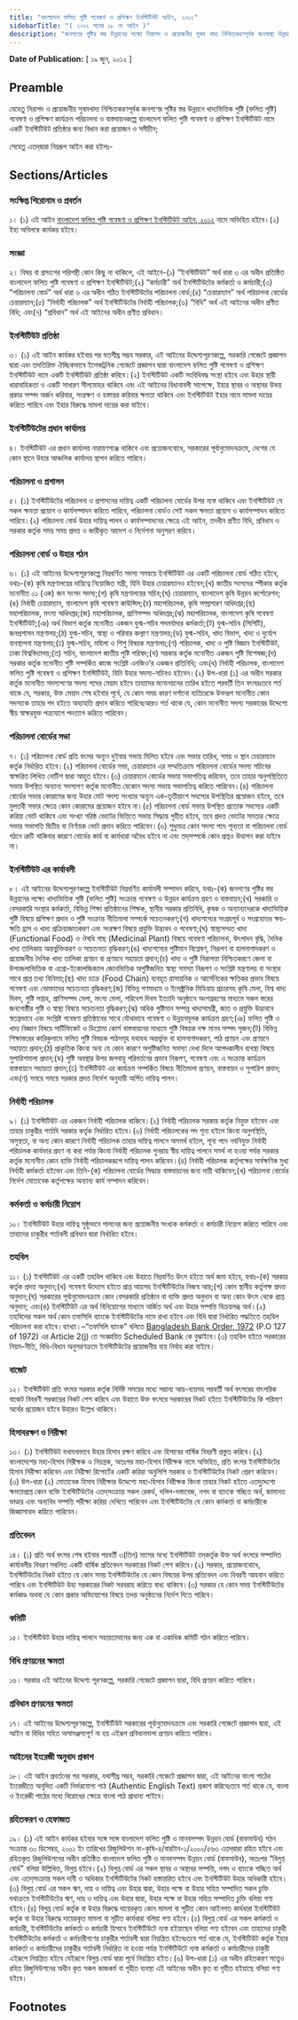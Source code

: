 ```yaml
---
title: "বাংলাদেশ ফলিত পুষ্টি গবেষণা ও প্রশিক্ষণ ইনস্টিটিউট আইন, ২০১২"
sidebarTitle: "( ২০১২ সনের ১৮ নং আইন )"
description: "জনগণের পুষ্টির স্তর উন্নয়নের লক্ষ্যে নিরাপদ ও প্রয়োজনীয় সুষম খাদ্য নিশ্চিতকরণপূর্বক জনস্বাস্থ্য উন্নয়নের জন্য খাদ্যভিত্তিক পুষ্টি (ফলিত পুষ্টি) গবেষণা ও প্রশিক্ষণ কার্যক্রম পরিচালনা ও বাস্তবায়নকল্পে বাংলাদেশ ফলিত পুষ্টি গবেষণা ও প্রশিক্ষণ ইনস্টিটিউট নামে একটি ইনস্টিটিউট প্রতিষ্ঠার লক্ষ্যে প্রণীত আইন"
---
```


**Date of Publication:** [ ১৯ জুন, ২০১২ ]

## Preamble

যেহেতু নিরাপদ ও প্রয়োজনীয় সুষমখাদ্য নিশ্চিতকরণপূর্বক জনগণের পুষ্টির স্তর উন্নয়নে খাদ্যভিত্তিক পুষ্টি (ফলিত পুষ্টি) গবেষণা ও প্রশিক্ষণ কার্যক্রম পরিচালনা ও বাস্তবায়নকল্পে বাংলাদেশ ফলিত পুষ্টি গবেষণা ও প্রশিক্ষণ ইনস্টিটিউট নামে একটি ইনস্টিটিউট প্রতিষ্ঠার জন্য বিধান করা প্রয়োজন ও সমীচীন;

সেহেতু এতদ্‌দ্বারা নিম্নরূপ আইন করা হইলঃ-

## Sections/Articles

### সংক্ষিপ্ত শিরোনাম ও প্রবর্তন

১। (১) এই আইন [বাংলাদেশ ফলিত পুষ্টি গবেষণা ও প্রশিক্ষণ ইনস্টিটিউট আইন, ২০১২](/act-1095.html "বাংলাদেশ ফলিত পুষ্টি গবেষণা ও প্রশিক্ষণ ইনস্টিটিউট আইন, ২০১২") নামে অভিহিত হইবে।(২) ইহা অবিলম্বে কার্যকর হইবে।

### সংজ্ঞা

২। বিষয় বা প্রসংগের পরিপন্থী কোন কিছু না থাকিলে, এই আইনে-(১) “ইনস্টিটিউট” অর্থ ধারা ৩ এর অধীন প্রতিষ্ঠিত বাংলাদেশ ফলিত পুষ্টি গবেষণা ও প্রশিক্ষণ ইনস্টিটিউট;(২) “কর্মচারী” অর্থ ইনস্টিটিউটের কর্মকর্তা ও কর্মচারী;(৩) “পরিচালনা বোর্ড” অর্থ ধারা ৬ এর অধীন গঠিত ইনস্টিটিউটের পরিচালনা বোর্ড;(৪) “চেয়ারম্যান” অর্থ পরিচালনা বোর্ডের চেয়ারম্যান;(৫) “নির্বাহী পরিচালক” অর্থ ইনস্টিটিউটের নির্বাহী পরিচালক;(৬) “বিধি” অর্থ এই আইনের অধীন প্রণীত বিধি; এবং(৭) “প্রবিধান” অর্থ এই আইনের অধীন প্রণীত প্রবিধান।

### ইনস্টিটিউট প্রতিষ্ঠা

৩। (১) এই আইন কার্যকর হইবার পর যতশীঘ্র সম্ভব সরকার, এই আইনের উদ্দেশ্যপূরণকল্পে, সরকারি গেজেটে প্রজ্ঞাপন দ্বারা এবং তদতিরিক্ত ঐচ্ছিকভাবে ইলেকট্রনিক গেজেটে প্রজ্ঞাপন দ্বারা বাংলাদেশ ফলিত পুষ্টি গবেষণা ও প্রশিক্ষণ ইনস্টিটিউট নামে একটি ইনস্টিটিউট প্রতিষ্ঠা করিবে।(২) ইনস্টিটিউট একটি সংবিধিবদ্ধ সংস্থা হইবে এবং উহার স্থায়ী ধারাবাহিকতা ও একটি সাধারণ সীলমোহর থাকিবে এবং এই আইনের বিধানাবলী সাপেক্ষে, ইহার স্থাবর ও অস্থাবর উভয় প্রকার সম্পদ অর্জন করিবার, সংরক্ষণ ও হস্তান্তর করিবার ক্ষমতা থাকিবে এবং ইনস্টিটিউট ইহার নামে মামলা দায়ের করিতে পারিবে এবং ইহার বিরুদ্ধে মামলা দায়ের করা যাইবে।

### ইনস্টিটিউটের প্রধান কার্যালয়

৪। ইনস্টিটিউট এর প্রধান কার্যালয় নারায়ণগঞ্জে থাকিবে এবং প্রয়োজনবোধে, সরকারের পূর্বানুমোদনক্রমে, দেশের যে কোন স্থানে উহার আঞ্চলিক কার্যালয় স্থাপন করিতে পারিবে।

### পরিচালনা ও প্রশাসন

৫। (১) ইনস্টিটিউটের পরিচালনা ও প্রশাসনের দায়িত্ব একটি পরিচালনা বোর্ডের উপর ন্যস্ত থাকিবে এবং ইনস্টিটিউট যে সকল ক্ষমতা প্রয়োগ ও কার্যসম্পাদন করিতে পারিবে, পরিচালনা বোর্ডও সেই সকল ক্ষমতা প্রয়োগ ও কার্যসম্পাদন করিতে পারিবে।(২) পরিচালনা বোর্ড উহার দায়িত্ব পালন ও কার্যসম্পাদনের ক্ষেত্রে এই আইন, তদধীন প্রণীত বিধি, প্রবিধান ও সরকার কর্তৃক সময় সময় প্রদত্ত ও জারীকৃত আদেশ ও নির্দেশনা অনুসরণ করিবে।

### পরিচালনা বোর্ড ও উহার গঠন

৬। (১) এই আইনের উদ্দেশ্যপূরণকল্পে নিম্নবর্ণিত সদস্য সমন্বয়ে ইনস্টিটিউট এর একটি পরিচালনা বোর্ড গঠিত হইবে, যথাঃ-(ক) কৃষি মন্ত্রণালয়ের দায়িত্বে নিয়োজিত মন্ত্রী, যিনি উহার চেয়ারম্যানও হইবেন;(খ) জাতীয় সংসদের স্পীকার কর্তৃক মনোনীত ০১ (এক) জন সংসদ সদস্য;(গ) কৃষি মন্ত্রণালয়ের সচিব;(ঘ) চেয়ারম্যান, বাংলাদেশ কৃষি উন্নয়ন কর্পোরেশন;(ঙ) নির্বাহী চেয়ারম্যান, বাংলাদেশ কৃষি গবেষণা কাউন্সিল;(চ) মহাপরিচালক, কৃষি সম্প্রসারণ অধিদপ্তর;(ছ) মহাপরিচালক, মৎস্য অধিদপ্তর;(জ) মহাপরিচালক, প্রাণিসম্পদ অধিদপ্তর;(ঝ) মহাপরিচালক, বাংলাদেশ কৃষি গবেষণা ইনস্টিটিউট;(ঞ) অর্থ বিভাগ কর্তৃক মনোনীত একজন যুগ্ম-সচিব পদমর্যাদার কর্মকর্তা;(ট) যুগ্ম-সচিব (সিপিটি), জনপ্রশাসন মন্ত্রণালয়;(ঠ) যুগ্ম-সচিব, স্বাস্থ্য ও পরিবার কল্যাণ মন্ত্রণালয়;(ড) যুগ্ম-সচিব, খাদ্য বিভাগ, খাদ্য ও দুর্যোগ ব্যবস্থাপনা মন্ত্রণালয়;(ঢ) যুগ্ম-সচিব, মহিলা ও শিশু বিষয়ক মন্ত্রণালয়;(ণ) পরিচালক, খাদ্য ও পুষ্টি বিজ্ঞান ইনস্টিটিউট, ঢাকা বিশ্ববিদ্যালয়;(ত) সচিব, বাংলাদেশ জাতীয় পুষ্টি পরিষদ;(থ) সরকার কর্তৃক মনোনীত একজন পুষ্টি বিশেষজ্ঞ;(দ) সরকার কর্তৃক মনোনীত পুষ্টি সম্পর্কিত কাজে সংশ্লিষ্ট এনজিও’র একজন প্রতিনিধি; এবং(ধ) নির্বাহী পরিচালক, বাংলাদেশ ফলিত পুষ্টি গবেষণা ও প্রশিক্ষণ ইনস্টিটিউট, যিনি উহার সদস্য-সচিবও হইবেন।(২) উপ-ধারা (১) এর অধীন সরকার কর্তৃক মনোনীত সদস্যগণের সদস্য পদের মেয়াদ হইবে তাহাদের মনোনয়নের তারিখ হইতে পরবর্তী তিন বৎসরঃতবে শর্ত থাকে যে, সরকার, উক্ত মেয়াদ শেষ হইবার পূর্বে, যে কোন সময় কারণ দর্শানো ব্যতিরেকে উক্তরূপ মনোনীত কোন সদস্যকে তাহার পদ হইতে অব্যাহতি প্রদান করিতে পারিবেঃআরও শর্ত থাকে যে, কোন মনোনীত সদস্য সরকারের উদ্দেশ্যে স্বীয় স্বাক্ষরযুক্ত পত্রযোগে পদত্যাগ করিতে পারিবেন।

### পরিচালনা বোর্ডের সভা

৭। (১) পরিচালনা বোর্ড প্রতি বৎসর অন্যূন দুইবার সভায় মিলিত হইবে এবং সভার তারিখ, সময় ও স্থান চেয়ারম্যান কর্তৃক নির্ধারিত হইবে।(২) পরিচালনা বোর্ডের সভা, চেয়ারম্যান এর সম্মতিক্রমে পরিচালনা বোর্ডের সদস্য সচিবের স্বাক্ষরিত লিখিত নোটিশ দ্বারা আহুত হইবে।(৩) চেয়ারম্যান বোর্ডের সভায় সভাপতিত্ব করিবেন, তবে তাহার অনুপস্থিতিতে সভায় উপস্থিত অন্যান্য সদস্যগণ কর্তৃক মনোনীত যেকোন সদস্য সভায় সভাপতিত্ব করিতে পারিবেন।(৪) পরিচালনা বোর্ডের সভার কোরামের জন্য উহার মোট সদস্য সংখ্যার অন্যূন এক-তৃতীয়াংশ সদস্যের উপস্থিতির প্রয়োজন হইবে, তবে মুলতবী সভার ক্ষেত্রে কোন কোরামের প্রয়োজন হইবে না।(৫) পরিচালনা বোর্ড সভায় উপস্থিত প্রত্যেক সদস্যের একটি করিয়া ভোট থাকিবে এবং সংখ্যা গরিষ্ঠ ভোটের ভিত্তিতে সভায় সিদ্ধান্ত গৃহীত হইবে, তবে প্রদত্ত ভোটের সমতার ক্ষেত্রে সভার সভাপতি দ্বিতীয় বা নির্ণায়ক ভোট প্রদান করিতে পারিবেন।(৬) শুধুমাত্র কোন সদস্য পদে শূন্যতা বা পরিচালনা বোর্ড গঠনে ত্রুটি থাকিবার কারণে বোর্ডের কার্য বা কার্যধারা অবৈধ হইবে না এবং তদ্‌সম্পর্কে কোন প্রশ্নও উত্থাপন করা যাইবে না।

### ইনস্টিটিউট এর কার্যাবলী

৮। এই আইনের উদ্দেশ্যপূরণকল্পে ইনস্টিটিউট নিম্নবর্ণিত কার্যাবলী সম্পাদন করিবে, যথাঃ-(ক) জনগণের পুষ্টির স্তর উন্নয়নের লক্ষ্যে খাদ্যভিত্তিক পুষ্টি (ফলিত পুষ্টি) সংক্রান্ত গবেষণা ও উন্নয়ন কার্যক্রম গ্রহণ ও বাস্তবায়ন;(খ) সরকারি ও বেসরকারি সংস্থার কর্মকর্তা, বিভিন্ন শিক্ষা প্রতিষ্ঠানের শিক্ষক, স্থানীয় সরকার প্রতিনিধি, কৃষক ও অন্যান্যদেরকে খাদ্যভিত্তিক পুষ্টি বিষয়ে প্রশিক্ষণ প্রদান ও পুষ্টি সংক্রান্ত নীতিমালা সম্পর্কে সচেতনকরণ;(গ) খাদ্যশস্যের সংগ্রহপূর্ব ও সংগ্রহোত্তর ক্ষয়-ক্ষতি হ্রাস ও খাদ্য প্রক্রিয়াজাতকরণ এবং সংরক্ষণ বিষয়ে প্রযুক্তি উদ্ভাবন ও গবেষণা;(ঘ) স্বাস্থ্যসম্মত খাদ্য (Functional Food) ও ঔষধি গাছ (Medicinal Plant) বিষয়ে গবেষণা পরিচালনা, উৎপাদন বৃদ্ধি, দৈনিক খাদ্য তালিকায় অন্তর্ভুক্তিকরণ ও সচেতনতা বৃদ্ধিকরণ;(ঙ) খাদ্যশস্যের পুষ্টিমান বিশ্লেষণ, নিরূপণ বা হালনাগাদকরণ ও প্রয়োজনীয় দৈনিক খাদ্য তালিকা প্রণয়ন বা প্রণয়নে সহায়তা প্রদান;(চ) খাদ্য ও পুষ্টি নিরাপত্তা নিশ্চিতকরণে জেলা বা উপজেলাভিত্তিক বা এগ্রো-ইকোলজিক্যাল জোনভিত্তিক অপুষ্টিজনিত স্বাস্থ্য সমস্যা নিরূপণ ও সংশ্লিষ্ট মন্ত্রণালয় বা সংস্থার সাথে প্রাপ্ত তথ্য বিনিময়;(ছ) খাদ্য চক্রে (Food Chain) ব্যবহৃত রাসায়নিক ও আর্সেনিকের ক্ষতিকর প্রভাব বিষয়ে গবেষণা এবং ভোক্তাদের সচেতনতা বৃদ্ধিকরণ;(জ) বিভিন্ন গণমাধ্যম ও ইলেক্ট্রনিক মিডিয়ায় প্রচারসহ কৃষি মেলা, বিশ্ব খাদ্য দিবস, পুষ্টি সপ্তাহ, প্রাণিসম্পদ মেলা, মৎস্য মেলা, পরিবেশ দিবস ইত্যাদি অনুষ্ঠানে অংশগ্রহণের মাধ্যমে সকল স্তরের জনগোষ্ঠীর পুষ্টি ও স্বাস্থ্য বিষয়ে সচেতনতা বৃদ্ধিকরণ;(ঝ) অধিক পুষ্টিমান সম্পন্ন খাদ্যসামগ্রী, জাত ও প্রযুক্তি উদ্ভাবনে স্বতন্ত্রভাবে এবং সংশ্লিষ্ট গবেষণা প্রতিষ্ঠানের সাথে যৌথভাবে গবেষণা ও উন্নয়নমূলক কার্যক্রম গ্রহণ;(ঞ) ফলিত পুষ্টি ও খাদ্য বিজ্ঞান বিষয়ে সার্টিফিকেট ও ডিপ্লোমা কোর্স বাস্তবায়নের মাধ্যমে পুষ্টি বিষয়ক দক্ষ মানব সম্পদ সৃজন;(ট) বিভিন্ন শিক্ষাস্তরের কারিকুলামে ফলিত পুষ্টি বিষয়ক পাঠসমূহ যথাযথ অন্তর্ভুক্ত বা হালনাগাদকরণ, পাঠ প্রণয়ন এবং প্রণয়নে সহায়তা প্রদান;(ঠ) প্রাকৃতিক কিংবা অন্য যে কোন কারণে অপুষ্টিজনিত সমস্যা দেখা দিলে আপদকালীন ব্যবস্থা বিষয়ে সুপারিশমালা প্রদান;(ড) পুষ্টি অবস্থার উপর জলবায়ু পরিবর্তনের প্রভাব নিরূপণ, গবেষণা এবং এ সংক্রান্ত কার্যক্রম বাস্তবায়নে সহায়তা প্রদান;(ঢ) ইনস্টিটিউট এর কার্যক্রম সম্পর্কিত বিষয়ে নীতিমালা প্রণয়ন, বাস্তবায়ন ও সুপারিশ প্রদান; এবং(ণ) সময়ে সময়ে সরকার প্রদত্ত নির্দেশ অনুযায়ী অর্পিত দায়িত্ব পালন।

### নির্বাহী পরিচালক

৯। (১) ইনস্টিটিউট এর একজন নির্বাহী পরিচালক থাকিবে।(২) নির্বাহী পরিচালক সরকার কর্তৃক নিযুক্ত হইবেন এবং তাহার চাকুরীর শর্তাদি সরকার কর্তৃক নির্ধারিত হইবে।(৩) নির্বাহী পরিচালকের পদ শূন্য হইলে কিংবা অনুপস্থিতি, অসুস্থতা, বা অন্য কোন কারণে নির্বাহী পরিচালক তাহার দায়িত্ব পালনে অসমর্থ হইলে, শূন্য পদে নবনিযুক্ত নির্বাহী পরিচালক কার্যভার গ্রহণ না করা পর্যন্ত কিংবা নির্বাহী পরিচালক পুনরায় স্বীয় দায়িত্ব পালনে সমর্থ না হওয়া পর্যন্ত সরকার কর্তৃক মনোনীত কোন ব্যক্তি নির্বাহী পরিচালকরূপে দায়িত্ব পালন করিবেন।(৪) নির্বাহী পরিচালক কর্তৃপক্ষের সার্বক্ষণিক মুখ্য নির্বাহী কর্মকর্তা হইবেন এবং তিনি-(ক) পরিচালনা বোর্ডের সিদ্ধান্ত বাস্তবায়নের জন্য দায়ী থাকিবেন;(খ) পরিচালনা বোর্ডের নির্দেশ মোতাবেক কর্তৃপক্ষের অন্যান্য কার্য সম্পাদন করিবেন।

### কর্মকর্তা ও কর্মচারী নিয়োগ

১০। ইনস্টিটিউট উহার দায়িত্ব সুষ্ঠুভাবে পালনের জন্য প্রয়োজনীয় সংখ্যক কর্মকর্তা ও কর্মচারী নিয়োগ করিতে পারিবে এবং তাহাদের চাকুরীর শর্তাবলী প্রবিধান দ্বারা নির্ধারিত হইবে।

### তহবিল

১১। (১) ইনস্টিটিউট এর একটি তহবিল থাকিবে এবং উহাতে নিম্নবর্ণিত উৎস হইতে অর্থ জমা হইবে, যথাঃ-(ক) সরকার কর্তৃক প্রদত্ত অনুদান;(খ) গবেষণা উদ্যোগ হইতে প্রাপ্ত আয়সহ ইনস্টিটিউটের নিজস্ব আয়;(গ) কোন স্থানীয় কর্তৃপক্ষ প্রদত্ত অনুদান;(ঘ) সরকারের পূর্বানুমোদনক্রমে কোন বেসরকারি প্রতিষ্ঠান বা ব্যক্তি প্রদত্ত অনুদান বা অন্য কোন উৎস থেকে প্রাপ্ত অনুদান; এবং(ঙ) ইনস্টিটিউট এর অর্থ বিনিয়োগের মাধ্যমে অর্জিত অর্থ এবং উহার সম্পত্তি বিক্রয়লব্ধ অর্থ।(২) তহবিলের সকল অর্থ কোন তফসিলি ব্যাংকে ইনস্টিটিউটের নামে রাখা হইবে এবং বিধি দ্বারা নির্ধারিত পদ্ধতিতে তহবিল পরিচালনা করা হইবে।ব্যাখ্যা।–“তফসিলি ব্যাংক” বলিতে [Bangladesh Bank Order, 1972](/act-415.html "Bangladesh Bank Order, 1972 ") (P.O 127 of 1972) এর Article 2(j) তে সংজ্ঞায়িত Scheduled Bank কে বুঝাইবে।(৩) তহবিল হইতে সরকারের নিয়ম-নীতি, বিধি-বিধান অনুসরণক্রমে ইনস্টিটিউটের প্রয়োজনীয় ব্যয় নির্বাহ করা যাইবে।

### বাজেট

১২। ইনস্টিটিউট প্রতি বৎসর সরকার কর্তৃক নির্দিষ্ট সময়ের মধ্যে সম্ভাব্য আয়-ব্যয়সহ পরবর্তী অর্থ বৎসরের বাৎসরিক বাজেট বিবরণী সরকারের নিকট পেশ করিবে এবং উহাতে উক্ত বৎসরে সরকারের নিকট হইতে ইনস্টিটিউটের কি পরিমাণ অর্থের প্রয়োজন হইবে উহারও উল্লেখ থাকিবে।

### হিসাবরক্ষণ ও নিরীক্ষা

১৩। (১) ইনস্টিটিউট যথাযথভাবে উহার হিসাব রক্ষণ করিবে এবং হিসাবের বার্ষিক বিবরণী প্রস্তুত করিবে।(২) বাংলাদেশের মহা-হিসাব নিরীক্ষক ও নিয়ন্ত্রক, অতঃপর মহা-হিসাব নিরীক্ষক নামে অভিহিত, প্রতি বৎসর ইনস্টিটিউটের হিসাব নিরীক্ষা করিবেন এবং নিরীক্ষা রিপোর্টের একটি করিয়া অনুলিপি সরকার ও ইনস্টিটিউটের নিকট প্রেরণ করিবেন।(৩) উপ-ধারা (২) মোতাবেক হিসাব নিরীক্ষার উদ্দেশ্যে মহা-হিসাব নিরীক্ষক কিংবা তাহার নিকট হইতে এতদু্দ্দেশ্যে ক্ষমতাপ্রাপ্ত কোন ব্যক্তি ইনস্টিটিউটের এতদ্‌সংক্রান্ত সকল রেকর্ড, দলিল-দস্তাবেজ, নগদ বা ব্যাংকে গচ্ছিত অর্থ, জামানত ভাণ্ডার এবং অন্যবিধ সম্পত্তি পরীক্ষা করিয়া দেখিতে পারিবেন এবং ইনস্টিটিউটের যে কোন কর্মকর্তা বা কর্মচারীকে জিজ্ঞাসাবাদ করিতে পারিবেন।

### প্রতিবেদন

১৪। (১) প্রতি অর্থ বৎসর শেষ হইবার পরবর্তী ৩(তিন) মাসের মধ্যে ইনস্টিটিউট তদ্‌কর্তৃক উক্ত অর্থ বৎসরে সম্পাদিত কার্যাবলীর বিবরণ সম্বলিত একটি বার্ষিক প্রতিবেদন সরকারের নিকট পেশ করিবে।(২) সরকার, প্রয়োজনবোধে, ইনস্টিটিউটের নিকট হইতে যে কোন সময় ইনস্টিটিউটের যে কোন বিষয়ের উপর প্রতিবেদন এবং বিবরণী আহবান করিতে পারিবে এবং ইনস্টিটিউট উহা সরকারের নিকট সরবরাহ করিতে বাধ্য থাকিবে।(৩) সরকার যে কোন সময় ইনস্টিটিউটের কর্মকাণ্ড অথবা যে কোন প্রকার অভিযোগের বিষয়ে তদন্ত অনুষ্ঠানের নির্দেশ দিতে পারিবে।

### কমিটি

১৫। ইনস্টিটিউট উহার দায়িত্ব পালনে সহায়তাদানের জন্য এক বা একাধিক কমিটি গঠন করিতে পারিবে।

### বিধি প্রণয়নের ক্ষমতা

১৬। সরকার এই আইনের উদ্দেশ্য পূরণকল্পে, সরকারি গেজেটে প্রজ্ঞাপন দ্বারা, বিধি প্রণয়ন করিতে পারিবে।

### প্রবিধান প্রণয়নের ক্ষমতা

১৭। এই আইনের উদ্দেশ্যপূরণকল্পে, ইনস্টিটিউট সরকারের পূর্বানুমোদনক্রমে এবং সরকারি গেজেটে প্রজ্ঞাপন দ্বারা, এই আইন বা বিধির সহিত অসামঞ্জস্যপূর্ণ না হয় এইরূপ প্রবিধানমালা প্রণয়ন করিতে পারিবে।

### আইনের ইংরেজী অনুবাদ প্রকাশ

১৮। এই আইন প্রবর্তনের পর সরকার, যথাশীঘ্র সম্ভব, সরকারি গেজেটে প্রজ্ঞাপন দ্বারা, এই আইনের বাংলা পাঠের ইংরেজীতে অনূদিত একটি নির্ভরযোগ্য পাঠ (Authentic English Text) প্রকাশ করিবেঃতবে শর্ত থাকে যে, বাংলা ও ইংরেজী পাঠের মধ্যে বিরোধের ক্ষেত্রে বাংলা পাঠ প্রাধান্য পাইবে।

### রহিতকরণ ও হেফাজত

১৯। (১) এই আইন কার্যকর হইবার সঙ্গে সঙ্গে বাংলাদেশ ফলিত পুষ্টি ও মানবসম্পদ উন্নয়ন বোর্ড (বাফমাউব) গঠন সংক্রান্ত ৩০ ডিসেম্বর, ২০০১ ইং তারিখের রিজুলিউশন নং-কৃষি-৪/বারটান-১/২০০০/৫৬৩ এতদ্‌দ্বারা রহিত হইবে এবং রহিতকৃত রিজুলিউশনের অধীন প্রতিষ্ঠিত বাংলাদেশ ফলিত পুষ্টি ও মানবসম্পদ উন্নয়ন বোর্ড (বাফমাউব), অতঃপর “বিলুপ্ত বোর্ড” বলিয়া উল্লিখিত, বিলুপ্ত হইবে।(২) বিলুপ্ত বোর্ড এর সকল স্থাবর ও অস্থাবর সম্পত্তি, নগদ ও ব্যাংকে গচ্ছিত অর্থ এবং এতদ্‌সংক্রান্ত সকল দাবী ও অধিকার ইনস্টিটিউটের নিকট হস্তান্তরিত হইবে এবং ইনস্টিটিউট উহার অধিকারী হইবে।(৩) বিলুপ্ত বোর্ড এর সকল ঋণ, দায় ও দায়িত্ব এবং উহার দ্বারা, উহার পক্ষে বা উহার সহিত সম্পাদিত সকল চুক্তি যথাক্রমে ইনস্টিটিউটের ঋণ, দায় ও দায়িত্ব এবং উহার দ্বারা, উহার পক্ষে বা উহার সহিত সম্পাদিত চুক্তি বলিয়া গণ্য হইবে।(৪) বিলুপ্ত বোর্ড কর্তৃক বা উহার বিরুদ্ধে দায়েরকৃত কোন মামলা বা সূচীত কোন আইনগত কার্যধারা ইনস্টিটিউট কর্তৃক বা উহার বিরুদ্ধে দায়েরকৃত মামলা বা সূচীত কার্যধারা বলিয়া গণ্য হইবে।(৫) বিলুপ্ত বোর্ড এর সকল কর্মকর্তা ও কর্মচারী, ইনস্টিটিউটের কর্মকর্তা ও কর্মচারী হিসাবে ইনস্টিটিউটে ন্যস্ত হইয়াছেন বলিয়া গণ্য হইবেন এবং তাহাদের চাকুরী ইনস্টিটিউটের কর্মকর্তা ও কর্মচারীগণের চাকুরীর শর্তাবলী দ্বারা নিয়ন্ত্রিত হইবেঃতবে শর্ত থাকে যে, ইনস্টিটিউট কর্তৃক ইহার কর্মকর্তা ও কর্মচারীদের চাকুরীর শর্তাবলী নির্ধারিত না হওয়া পর্যন্ত ইনস্টিটিউটে ন্যস্ত কর্মকর্তা ও কর্মচারীদের চাকুরী এইরূপে নিয়ন্ত্রিত হইবে যেইরূপে বিলুপ্ত বোর্ড দ্বারা পূর্বে নিয়ন্ত্রিত হইত।(৬) উপ-ধারা (১) এর অধীন রহিতকরণ সত্ত্বেও রহিত রিজুলিউশনের অধীন কৃত সকল কাজকর্ম বা গৃহীত ব্যবস্থা এই আইনের অধীন কৃত বা গৃহীত হইয়াছে বলিয়া গণ্য হইবে।

## Footnotes
